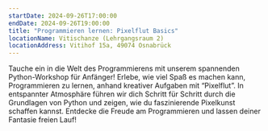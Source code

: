 ```yaml
---
startDate: 2024-09-26T17:00:00
endDate: 2024-09-26T19:00:00
title: "Programmieren lernen: Pixelflut Basics"
locationName: Vitischanze (Lehrgangsraum 2)
locationAddress: Vitihof 15a, 49074 Osnabrück
---
```


Tauche ein in die Welt des Programmierens mit unserem spannenden Python-Workshop für Anfänger!
Erlebe, wie viel Spaß es machen kann, Programmieren zu lernen, anhand kreativer Aufgaben mit “Pixelflut”.
In entspannter Atmosphäre führen wir dich Schritt für Schritt durch die Grundlagen von Python und zeigen,
wie du faszinierende Pixelkunst schaffen kannst.
Entdecke die Freude am Programmieren und lassen deiner Fantasie freien Lauf!
